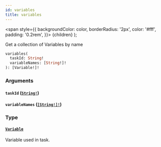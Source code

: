 ```yaml
---
id: variables
title: variables
---
```


<span
style={{
      backgroundColor: color,
      borderRadius: '2px',
      color: '#fff',
      padding: '0.2rem',
    }}>
{children}
</span>
);

Get a collection of Variables by name

```graphql
variables(
  taskId: String!
  variableNames: [String!]!
): [Variable!]!

```

### Arguments

#### `taskId` ([`String!`](../../../../../../../docs/apis-tools/tasklist-api/scalars/string.mdx))

#### `variableNames` ([`[String!]!`](../../../../../../../docs/apis-tools/tasklist-api/scalars/string.mdx))

### Type

#### [`Variable`](../../../../../../../docs/apis-tools/tasklist-api/objects/variable.mdx)

Variable used in task.
